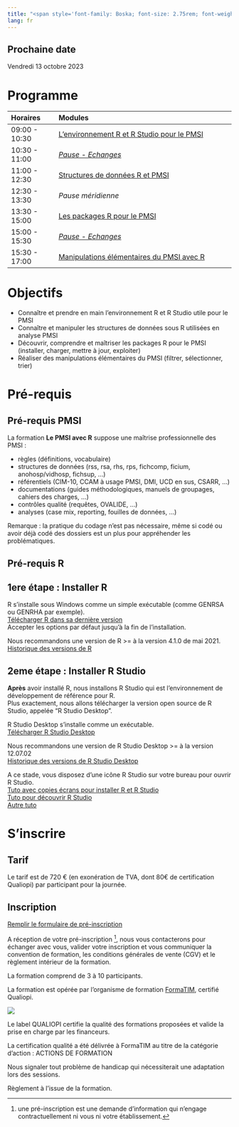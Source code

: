 ```yaml
---
title: "<span style='font-family: Boska; font-size: 2.75rem; font-weight: 800;'>Formation Le PMSI avec R</span>"
lang: fr
---
```


::: {.callout-note}
## Prochaine date
Vendredi 13 octobre 2023  
:::


# Programme

| Horaires      | Modules                                               |
|:--------------|:------------------------------------------------------|
| 09:00 - 10:30 | [L'environnement R et R Studio pour le PMSI](pmsi_initiation_module1.html) |
| 10:30 - 11:00 | [*Pause - Echanges*](../pause.qmd)                                        |
| 11:00 - 12:30 | [Structures de données R et PMSI](pmsi_initiation_module2.html)  |
| 12:30 - 13:30 | *Pause méridienne*                                         |
| 13:30 - 15:00 | [Les packages R pour le PMSI](pmsi_initiation_module3.html)                                |
| 15:00 - 15:30 | [*Pause - Echanges*](../pause.qmd)                                |
| 15:30 - 17:00 | [Manipulations élémentaires du PMSI avec R](pmsi_initiation_module4.html)|

# Objectifs  

-  Connaître et prendre en main l’environnement R et R Studio utile pour le PMSI  
-  Connaître et manipuler les structures de données sous R utilisées en analyse PMSI  
-  Découvrir, comprendre et maîtriser les packages R pour le PMSI (installer, charger, mettre à jour, exploiter)  
-  Réaliser des manipulations élémentaires du PMSI (filtrer, sélectionner, trier)  

# Pré-requis  

## Pré-requis PMSI

La formation **Le PMSI avec R** suppose une maîtrise professionnelle des PMSI :

-  règles (définitions, vocabulaire)
-  structures de données (rss, rsa, rhs, rps, fichcomp, ficium, anohosp/vidhosp, fichsup, …)
-  référentiels (CIM-10, CCAM à usage PMSI, DMI, UCD en sus, CSARR, …)
-  documentations (guides méthodologiques, manuels de groupages, cahiers des charges, …)
-  contrôles qualité (requêtes, OVALIDE, …)
-  analyses (case mix, reporting, fouilles de données, …)  

Remarque : la pratique du codage n’est pas nécessaire, même si codé ou avoir déjà codé des dossiers est un plus pour appréhender les problématiques.

## Pré-requis R

## 1ere étape : Installer R  

R s'installe sous Windows comme un simple exécutable (comme GENRSA ou GENRHA par exemple).  
[Télécharger R dans sa dernière version](https://cloud.r-project.org/bin/windows/base/){target="_blank"}  
Accepter les options par défaut jusqu’à la fin de l’installation.  

Nous recommandons une version de R >= à la version 4.1.0 de mai 2021.  
[Historique des versions de R](https://cran.r-project.org/bin/windows/base/old/){target="_blank"}  

## 2eme étape : Installer R Studio  

**Après** avoir installé R, nous installons R Studio qui est l'environnement de développement de référence pour R.  
Plus exactement, nous allons télécharger la version open source de R Studio, appelée "R Studio Desktop".

R Studio Desktop s'installe comme un exécutable.  
[Télécharger R Studio Desktop](https://posit.co/download/rstudio-desktop/){target="_blank"}  

Nous recommandons une version de R Studio Desktop >= à la version 12.07.02  
[Historique des versions de R Studio Desktop](https://www.rstudio.com/products/rstudio/older-versions/){target="_blank"}  

A ce stade, vous disposez d'une icône R Studio sur votre bureau pour ouvrir R Studio.  
[Tuto avec copies écrans pour installer R et R Studio](http://pmsidansr.senis.org/2022/06/15/installation-r-rstudio/){target="_blank"}  
[Tuto pour découvrir R Studio](https://openclassrooms.com/fr/courses/4525256-initiez-vous-au-langage-r-pour-analyser-vos-donnees/6250851-prenez-en-main-r-et-r-studio){target="_blank"}  
[Autre tuto](https://larmarange.github.io/analyse-R/premier-contact.html){target="_blank"}

# S'inscrire

## Tarif  

Le tarif est de 720 € (en exonération de TVA, dont 80€ de certification Qualiopi) par participant pour la journée.  

## Inscription

[Remplir le formulaire de pré-inscription](https://www.lespmsi.com/formation_pmsi_initiation_r){target="_blank"}  

A réception de votre pré-inscription [^1], nous vous contacterons pour échanger avec vous, valider votre inscription et vous communiquer la convention de formation, les conditions générales de vente (CGV) et le règlement intérieur de la formation.  

La formation comprend de 3 à 10 participants.  

La formation est opérée par l'organisme de formation [FormaTIM](https://www.formatim.fr/){target="_blank"}, certifié Qualiopi.  

![](logo_qualiopi.png)

Le label QUALIOPI certifie la qualité des formations proposées et valide la prise en charge par les financeurs.  

La certification qualité a été délivrée à FormaTIM au titre de la catégorie d’action : ACTIONS DE FORMATION  

Nous signaler tout problème de handicap qui nécessiterait une adaptation lors des sessions.  

Règlement à l'issue de la formation.  

[^1]: une pré-inscription est une demande d'information qui n'engage contractuellement ni vous ni votre établissement.  